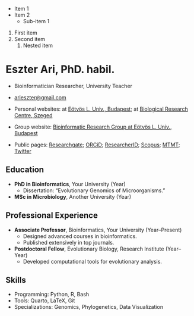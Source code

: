 
- Item 1
- Item 2
    - Sub-item 1


1. First item
2. Second item
    1. Nested item


# Eszter Ari, PhD. habil.

-   Bioinformatician Researcher, University Teacher

-   [arieszter\@gmail.com](mailto:arieszter@gmail.com)

-   Personal websites: at [Eötvös L. Univ., Budapest](https://genet.elte.hu/en/content/ari-eszter.t.16148); at [Biological Research Centre, Szeged](http://group.szbk.u-szeged.hu/sysbiol/papp-balazs-lab-member.html#eszter-ari)

-   Group website: [Bioinformatic Research Group at Eötvös L. Univ., Budapest](https://genet.elte.hu/bioinformatic)

-   Public pages: [Researchgate](https://www.researchgate.net/profile/Eszter_Ari); [ORCiD](https://orcid.org/0000-0001-7774-1067); [ResearcherID](https://www.webofscience.com/wos/author/record/B-2074-2012); [Scopus](https://www.scopus.com/authid/detail.uri?authorId=26633642900); [MTMT](https://m2.mtmt.hu/api/publication?cond=published;eq;true&cond=core;eq;true&cond=authors.mtid;eq;10020542&sort=publishedYear,desc&sort=firstAuthor,asc&size=20&fields=template,citations:0,citationCount&cite_type=3&&page=1&labelLang=eng); [Twitter](https://twitter.com/EszterAri)

## Education

-   **PhD in Bioinformatics**, Your University (Year)
    -   Dissertation: "Evolutionary Genomics of Microorganisms."
-   **MSc in Microbiology**, Another University (Year)

## Professional Experience

-   **Associate Professor**, Bioinformatics, Your University (Year–Present)
    -   Designed advanced courses in bioinformatics.
    -   Published extensively in top journals.
-   **Postdoctoral Fellow**, Evolutionary Biology, Research Institute (Year–Year)
    -   Developed computational tools for evolutionary analysis.

## Skills

-   Programming: Python, R, Bash
-   Tools: Quarto, LaTeX, Git
-   Specializations: Genomics, Phylogenetics, Data Visualization
